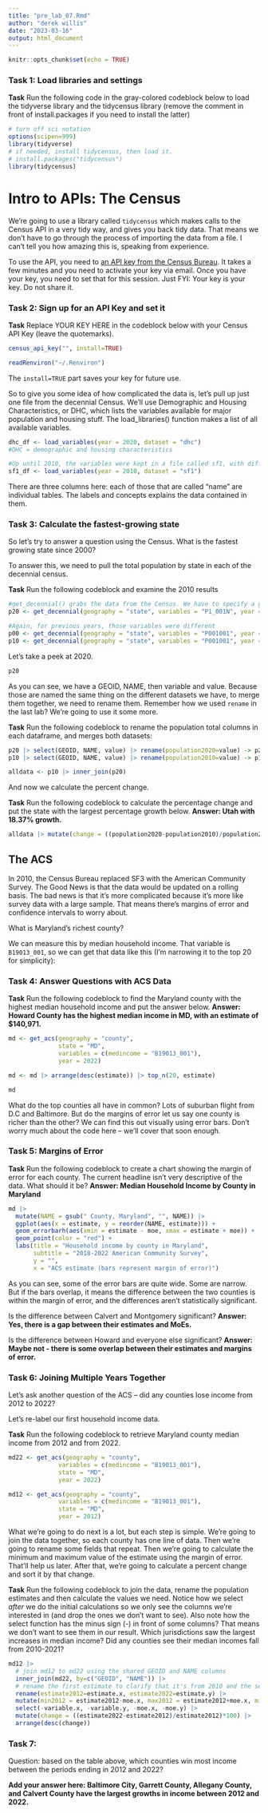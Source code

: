 ```yaml
---
title: "pre_lab_07.Rmd"
author: "derek willis"
date: "2023-03-16"
output: html_document
---
```


```r
knitr::opts_chunk$set(echo = TRUE)
```

### Task 1: Load libraries and settings

**Task** Run the following code in the gray-colored codeblock below to load the tidyverse library and the tidycensus library (remove the comment in front of install.packages if you need to install the latter)

```r
# turn off sci notation
options(scipen=999)
library(tidyverse)
# if needed, install tidycensus, then load it.
# install.packages("tidycensus")
library(tidycensus)
```

# Intro to APIs: The Census

We're going to use a library called `tidycensus` which makes calls to the Census API in a very tidy way, and gives you back tidy data. That means we don't have to go through the process of importing the data from a file. I can't tell you how amazing this is, speaking from experience.

To use the API, you need to [an API key from the Census Bureau](https://api.census.gov/data/key_signup.html). It takes a few minutes and you need to activate your key via email. Once you have your key, you need to set that for this session. Just FYI: Your key is your key. Do not share it.

### Task 2: Sign up for an API Key and set it

**Task** Replace YOUR KEY HERE in the codeblock below with your Census API Key (leave the quotemarks).

```r
census_api_key("", install=TRUE)
```

```r
readRenviron("~/.Renviron")
```

The `install=TRUE` part saves your key for future use.

So to give you some idea of how complicated the data is, let's pull up just one file from the decennial Census. We'll use Demographic and Housing Characteristics, or DHC, which lists the variables available for major population and housing stuff. The load_libraries() function makes a list of all available variables.

```r
dhc_df <- load_variables(year = 2020, dataset = "dhc")
#DHC = demographic and housing characteristics

#Up until 2010, the variables were kept in a file called sf1, with different table names
sf1_df <- load_variables(year = 2010, dataset = "sf1")
```

There are three columns here: each of those that are called "name" are individual tables. The labels and concepts explains the data contained in them.

### Task 3: Calculate the fastest-growing state

So let's try to answer a question using the Census. What is the fastest growing state since 2000?

To answer this, we need to pull the total population by state in each of the decennial census.

**Task** Run the following codeblock and examine the 2010 results

```r
#get_decennial() grabs the data from the Census. We have to specify a geography level, the variable (table name) and the year
p20 <- get_decennial(geography = "state", variables = "P1_001N", year = 2020)

#Again, for previous years, those variables were different
p00 <- get_decennial(geography = "state", variables = "P001001", year = 2000)
p10 <- get_decennial(geography = "state", variables = "P001001", year = 2010)

```

Let's take a peek at 2020.

```r
p20
```

As you can see, we have a GEOID, NAME, then variable and value. Because those are named the same thing on the different datasets we have, to merge them together, we need to rename them. Remember how we used `rename` in the last lab? We're going to use it some more.

**Task** Run the following codeblock to rename the population total columns in each dataframe, and merges both datasets:

```r
p20 |> select(GEOID, NAME, value) |> rename(population2020=value) -> p20
p10 |> select(GEOID, NAME, value) |> rename(population2010=value) -> p10

alldata <- p10 |> inner_join(p20)
```

And now we calculate the percent change.

**Task** Run the following codeblock to calculate the percentage change and put the state with the largest percentage growth below. **Answer: Utah with 18.37% growth.**

```r
alldata |> mutate(change = ((population2020-population2010)/population2010)*100) |> arrange(desc(change))
```

## The ACS

In 2010, the Census Bureau replaced SF3 with the American Community Survey. The Good News is that the data would be updated on a rolling basis. The bad news is that it's more complicated because it's more like survey data with a large sample. That means there's margins of error and confidence intervals to worry about.

What is Maryland's richest county?

We can measure this by median household income. That variable is `B19013_001`, so we can get that data like this (I'm narrowing it to the top 20 for simplicity):

### Task 4: Answer Questions with ACS Data

**Task** Run the following codeblock to find the Maryland county with the highest median household income and put the answer below. **Answer: Howard County has the highest median income in MD, with an estimate of \$140,971.**

```r
md <- get_acs(geography = "county",
              state = "MD",
              variables = c(medincome = "B19013_001"),
              year = 2022)

md <- md |> arrange(desc(estimate)) |> top_n(20, estimate)

md
```

What do the top counties all have in common? Lots of suburban flight from D.C and Baltimore. But do the margins of error let us say one county is richer than the other? We can find this out visually using error bars. Don't worry much about the code here -- we'll cover that soon enough.

### Task 5: Margins of Error

**Task** Run the following codeblock to create a chart showing the margin of error for each county. The current headline isn't very descriptive of the data. What should it be? **Answer: Median Household Income by County in Maryland**

```r
md |>
  mutate(NAME = gsub(" County, Maryland", "", NAME)) |>
  ggplot(aes(x = estimate, y = reorder(NAME, estimate))) +
  geom_errorbarh(aes(xmin = estimate - moe, xmax = estimate + moe)) +
  geom_point(color = "red") +
  labs(title = "Household income by county in Maryland",
       subtitle = "2018-2022 American Community Survey",
       y = "",
       x = "ACS estimate (bars represent margin of error)")
```

As you can see, some of the error bars are quite wide. Some are narrow. But if the bars overlap, it means the difference between the two counties is within the margin of error, and the differences aren't statistically significant.

Is the difference between Calvert and Montgomery significant? **Answer: Yes, there is a gap between their estimates and MoEs.**

Is the difference between Howard and everyone else significant? **Answer: Maybe not - there is some overlap between their estimates and margins of error.**

### Task 6: Joining Multiple Years Together

Let's ask another question of the ACS -- did any counties lose income from 2012 to 2022?

Let's re-label our first household income data.

**Task** Run the following codeblock to retrieve Maryland county median income from 2012 and from 2022.

```r
md22 <- get_acs(geography = "county",
              variables = c(medincome = "B19013_001"),
              state = "MD",
              year = 2022)

md12 <- get_acs(geography = "county",
              variables = c(medincome = "B19013_001"),
              state = "MD",
              year = 2012)
```

What we're going to do next is a lot, but each step is simple. We're going to join the data together, so each county has one line of data. Then we're going to rename some fields that repeat. Then we're going to calculate the minimum and maximum value of the estimate using the margin of error. That'll help us later. After that, we're going to calculate a percent change and sort it by that change.

**Task** Run the following codeblock to join the data, rename the population estimates and then calculate the values we need. Notice how we select *after* we do the initial calculations so we only see the columns we're interested in (and drop the ones we don't want to see). Also note how the select function has the minus sign (-) in front of some columns? That means we don't want to see them in our result. Which jurisdictions saw the largest increases in median income? Did any counties see their median incomes fall from 2010-2021?

```r
md12 |>
  # join md12 to md22 using the shared GEOID and NAME columns
  inner_join(md22, by=c("GEOID", "NAME")) |>
  # rename the first estimate to clarify that it's from 2010 and the second estimate to clarify that it's from 2021
  rename(estimate2012=estimate.x, estimate2022=estimate.y) |>
  mutate(min2012 = estimate2012-moe.x, max2012 = estimate2012+moe.x, min2022 = estimate2022-moe.y, max2022 = estimate2022+moe.y) |>
  select(-variable.x, -variable.y, -moe.x, -moe.y) |>
  mutate(change = ((estimate2022-estimate2012)/estimate2012)*100) |>
  arrange(desc(change))
```

### Task 7:

Question: based on the table above, which counties win most income between the periods ending in 2012 and 2022?

**Add your answer here: Baltimore City, Garrett County, Allegany County, and Calvert County have the largest growths in income between 2012 and 2022.**
